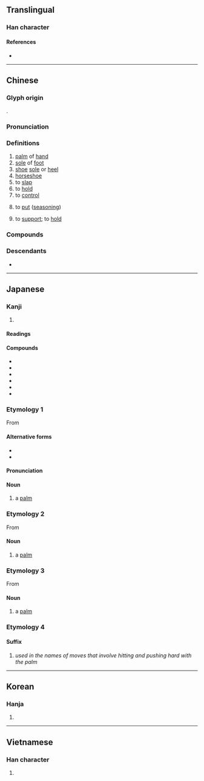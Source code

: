 {{character info/new}}
==Translingual==

===Han character===
{{Han char|rn=64|rad=手|as=08|sn=12|four=90502|canj=FBRQ|ids=⿱尚手}}

====References====
* {{Han ref|kx=0437.050|dkj=12248|dj=0786.130|hdz=31889.020|uh=638C|ud=25484|bh=B478|bd=46200}}

----

==Chinese==
{{zh-forms}}

===Glyph origin===
{{Han etym}}
{{Han compound|尚|手|ls=psc|c1=p|c2=s}}.

===Pronunciation===
{{zh-pron
|m=zhǎng
|m-s=zang3
|c=zoeng2
|c-t=
|g=
|h=pfs=chóng
|j=
|md=ciēng/ciōng
|md_note=ciēng - vernacular (“finger”); ciōng - literary
|mn=xm,qz,tp,kh,tc,hc,lk,sx,yl,km,mg:chiúⁿ/zz,tn:chióⁿ/xm,qz,lk,sx,km:chńg/zz,tp,kh,tn,tc,hc,yl,mg:chéng/mg:chín/xm,qz,tw:chióng/xm,zz,twv:chiáng
|mn_note=chiúⁿ/chióⁿ - vernacular (“palm”); chńg/chéng/chín - vernacular (“finger”, often written as {{zh-l|*指}}, e.g. {{zh-l|*掌甲}}, {{zh-l|*掌頭仔}}); chióng/chiáng - literary
|mn-t=zion2/ziên2
|mn-t_note=zion2 - Shantou; ziên2 - Chaozhou
|w=2tsaan
|x=
|mc=y
|oc=y
|cat=n,v
}}

===Definitions===
{{zh-hanzi}}

# [[palm]] of [[hand]]
# [[sole]] of [[foot]]
# [[shoe]] [[sole]] or [[heel]]
# [[horseshoe]]
# to [[slap]]
# to [[hold]]
# to [[control]]
# {{lb|zh|dialectal Mandarin}} to [[put]] ([[seasoning]])
# {{lb|zh|Sichuanese}} to [[support]]; to [[hold]]

===Compounds===
{{zh-der|主掌|仙人掌|合掌|執掌|巴掌|手掌|掌上壓|掌上明珠|掌上電腦|掌中戲|掌事|掌勺|掌勺儿|掌印|掌嘴|掌子|掌子面|掌廚|掌心|掌控|掌握|掌握電腦|掌摑|掌擊|掌故|掌案兒的|掌櫃|掌櫃的|掌權|掌灶|掌燈|掌班|掌璽大臣|掌璽官|掌相|掌秤|掌管|掌紋|掌聲|掌聲雷動|掌舵|掌鍋|掌門|掌門人|掌鞭|掌鞭的|掌骨|接掌|揚掌|熊掌|穿掌|蘭花掌|馬掌|鼓掌}}

===Descendants===
* {{desc|bor=1|mn|зан|id=sole|gloss=[[sole]]}}

----

==Japanese==
===Kanji===
{{ja-kanji|grade=c|rs=手08}}

# {{defn|lang=ja|sort=手08}}

====Readings====
{{ja-readings
|goon=しょう<しやう
|kanon=しょう<しやう
|kun=てのひら-, たなごころ-, たなそこ-, つかさど-る
}}

====Compounds====
* {{ja-l|掌握}}
* {{ja-l|掌鞅}}
* {{ja-l|掌管}}
* {{ja-l|掌故}}
* {{ja-l|掌中}}
* {{ja-l|掌典}}

===Etymology 1===
{{ja-kanjitab|てのひら|yomi=k}}
From {{af|ja|手|の|平|tr1=te|t1=[[hand]]|tr2=no|pos2=possessive particle|tr3=hira|t3=[[flat]]|sort=てのひら}}

====Alternative forms====
* {{ja-l|手の平}}
* {{ja-l|手のひら}}

====Pronunciation====
{{ja-pron|acc=2|acc2=1|y=k|てのひら}}

====Noun====
{{ja-noun|てのひら}}

# {{lb|ja|anatomy|sort=てのひら}} a [[palm]]

{{cln|ja|basic words|sort=てのひら}}

===Etymology 2===
{{ja-kanjitab|たなうら|yomi=k|sort=てのひら}}
From {{af|ja|手|な|裏|tr1=ta|tr2=na|tr3=ura|t1=[[hand]]|t3=[[back]] [[side]]; [[bottom]] side; [[face-down]] side; [[palmar]]/[[plantar]] side|sort=てのひら|pos2=archaic possessive particle}}

====Noun====
{{ja-noun|たなうら}}

# {{lb|ja|anatomy|sort=てのひら}} a [[palm]]

===Etymology 3===
{{ja-kanjitab|たなごころ|yomi=k|sort=てのひら|r=y}}
From {{af|ja|手|な|心|tr1=ta|tr2=na|tr3=kokoro|t1=[[hand]]|t3=[[heart]]; [[inside]]|sort=てのひら|pos2=archaic possessive particle}}

====Noun====
{{ja-noun|たなうら}}

# {{lb|ja|anatomy|sort=てのひら}} a [[palm]]

===Etymology 4===
{{ja-kanjitab|しょう|yomi=o}}

====Suffix====
{{ja-pos|suffix|しょう|hhira=しやう}}

# {{lb|ja|martial arts|sort=しょう}} ''used in the names of moves that involve hitting and pushing hard with the palm''

{{cln|ja|words with multiple readings}}
----

==Korean==

===Hanja===
{{ko-hanja|hangeul=장|eumhun=|rv=jang|mr=chang|y=cang}}

# {{defn|lang=ko|sort=手08}}

----

==Vietnamese==

===Han character===
{{vi-hantu|[[chưởng]]|rs=手08}}

# {{defn|lang=vi|sort=手08}}